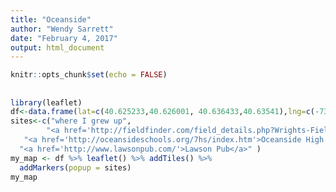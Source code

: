 ```yaml
---
title: "Oceanside"
author: "Wendy Sarrett"
date: "February 4, 2017"
output: html_document
---
```


```r
knitr::opts_chunk$set(echo = FALSE)
```

<H2 id=date></H2>

<script>
var today = new Date();
document.getElementById('date').innerHTML = today
</script>

```r
library(leaflet)
df<-data.frame(lat=c(40.625233,40.626001, 40.636433,40.63541),lng=c(-73.642172,-73.629183,-73.629653,-73.654423))
sites<-c("where I grew up",
        "<a href='http://fieldfinder.com/field_details.php?Wrights-Field-76'>Wrights Field (ballfield)</a>",
   "<a href='http://oceansideschools.org/7hs/index.htm'>Oceanside High School</a>",
  "<a href='http://www.lawsonpub.com/'>Lawson Pub</a>" )
my_map <- df %>% leaflet() %>% addTiles() %>%
  addMarkers(popup = sites)
my_map
```